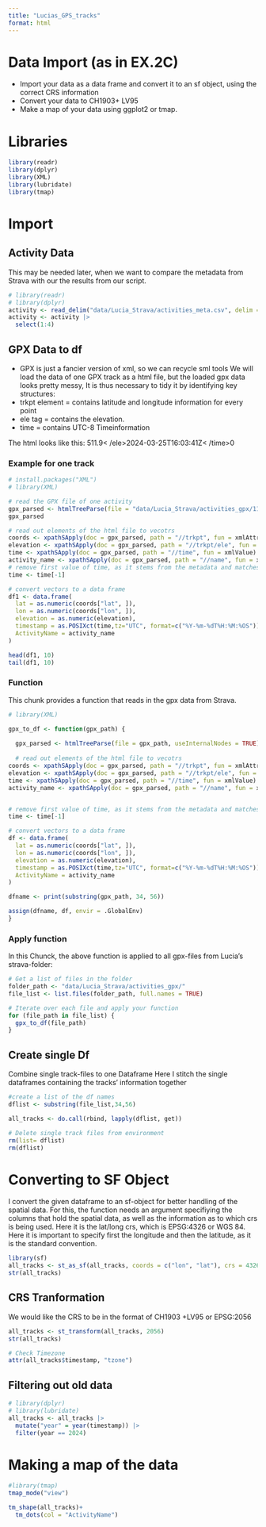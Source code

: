 ```yaml
---
title: "Lucias_GPS_tracks"
format: html
---
```

# Data Import (as in EX.2C)
- Import your data as a data frame and convert it to an sf object, using the correct CRS information
- Convert your data to CH1903+ LV95
- Make a map of your data using ggplot2 or tmap.

# Libraries
```r
library(readr)
library(dplyr)
library(XML)
library(lubridate)
library(tmap)
```

# Import 
## Activity Data
This may be needed later, when we want to compare the metadata from Strava with our the results from our script. 
```r
# library(readr)
# library(dplyr)
activity <- read_delim("data/Lucia_Strava/activities_meta.csv", delim = ",")
activity <- activity |> 
  select(1:4)
```

## GPX Data to df
- GPX is just a fancier version of xml, so we can recycle sml tools
We will load the data of one GPX track as a html file, but the loaded gpx data looks pretty messy, It is thus necessary to tidy it by identifying key structures: 
- trkpt element = contains latitude and longitude information for every point
- ele tag = contains the elevation.
- time = contains UTC-8 Timeinformation

The html looks like this: 
</trkpt><trkpt lat="47.2176510" lon="8.6811000"> <ele>511.9<
/ele><time>2024-03-25T16:03:41Z<
/time><extensions><trackpointextension><cad>0</cad></trackpointextension></extensions>

### Example for one track 

```r
# install.packages("XML")
# library(XML)

# read the GPX file of one activity
gpx_parsed <- htmlTreeParse(file = "data/Lucia_Strava/activities_gpx/11039623803.gpx", useInternalNodes = TRUE)
gpx_parsed

# read out elements of the html file to vecotrs
coords <- xpathSApply(doc = gpx_parsed, path = "//trkpt", fun = xmlAttrs)
elevation <- xpathSApply(doc = gpx_parsed, path = "//trkpt/ele", fun = xmlValue)
time <- xpathSApply(doc = gpx_parsed, path = "//time", fun = xmlValue)
activity_name <- xpathSApply(doc = gpx_parsed, path = "//name", fun = xmlValue)
# remove first value of time, as it stems from the metadata and matches the second value (i.e. first timestamp of trackpoint)
time <- time[-1]

# convert vectors to a data frame
df1 <- data.frame(
  lat = as.numeric(coords["lat", ]),
  lon = as.numeric(coords["lon", ]),
  elevation = as.numeric(elevation), 
  timestamp = as.POSIXct(time,tz="UTC", format=c("%Y-%m-%dT%H:%M:%OS")),
  ActivityName = activity_name
) 

head(df1, 10)
tail(df1, 10)
```

### Function
This chunk provides a function that reads in the gpx data from Strava.
```r
# library(XML)

gpx_to_df <- function(gpx_path) {
  
  gpx_parsed <- htmlTreeParse(file = gpx_path, useInternalNodes = TRUE)
  
  # read out elements of the html file to vecotrs
coords <- xpathSApply(doc = gpx_parsed, path = "//trkpt", fun = xmlAttrs)
elevation <- xpathSApply(doc = gpx_parsed, path = "//trkpt/ele", fun = xmlValue)
time <- xpathSApply(doc = gpx_parsed, path = "//time", fun = xmlValue)
activity_name <- xpathSApply(doc = gpx_parsed, path = "//name", fun = xmlValue)


# remove first value of time, as it stems from the metadata and matches the second value (i.e. first timestamp of trackpoint)
time <- time[-1]

# convert vectors to a data frame
df <- data.frame(
  lat = as.numeric(coords["lat", ]),
  lon = as.numeric(coords["lon", ]),
  elevation = as.numeric(elevation), 
  timestamp = as.POSIXct(time,tz="UTC", format=c("%Y-%m-%dT%H:%M:%OS")),
  ActivityName = activity_name 
) 

dfname <- print(substring(gpx_path, 34, 56))

assign(dfname, df, envir = .GlobalEnv)
}
```

### Apply function
In this Chunck, the above function is applied to all gpx-files from Lucia's strava-folder: 
```r
# Get a list of files in the folder
folder_path <- "data/Lucia_Strava/activities_gpx/"
file_list <- list.files(folder_path, full.names = TRUE)

# Iterate over each file and apply your function
for (file_path in file_list) {
  gpx_to_df(file_path)
}
```

## Create single Df
Combine single track-files to one Dataframe
Here I stitch the single dataframes containing the tracks' information together 
```r
#create a list of the df names
dflist <- substring(file_list,34,56)

all_tracks <- do.call(rbind, lapply(dflist, get))

# Delete single track files from environment
rm(list= dflist)
rm(dflist)
```

# Converting to SF Object
I convert the given dataframe to an sf-object for better handling of the spatial data. For this, the function needs an argument specifiying the columns that hold the spatial data, as well as the information as to which crs is being used. Here it is the lat/long crs, which is EPSG:4326 or WGS 84. 
Here it is important to specify first the longitude and then the latitude, as it is the standard convention. 

```r
library(sf)
all_tracks <- st_as_sf(all_tracks, coords = c("lon", "lat"), crs = 4326)
str(all_tracks)
```

## CRS Tranformation 
We would like the CRS to be in the format of CH1903 +LV95 or EPSG:2056
```r
all_tracks <- st_transform(all_tracks, 2056)
str(all_tracks)

# Check Timezone
attr(all_tracks$timestamp, "tzone")
```

## Filtering out old data
```r
# library(dplyr)
# library(lubridate)
all_tracks <- all_tracks |> 
  mutate("year" = year(timestamp)) |> 
  filter(year == 2024)
```

# Making a map of the data
```r
#library(tmap)
tmap_mode("view")

tm_shape(all_tracks)+
  tm_dots(col = "ActivityName") 
```



